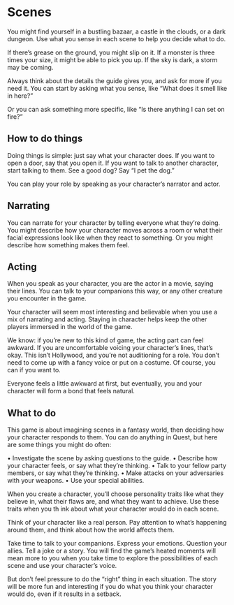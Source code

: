 # Scenes
You might find yourself in a bustling
bazaar, a castle in the clouds, or a
dark dungeon. Use what you sense
in each scene to help you decide
what to do.

If there’s grease on the ground, you
might slip on it. If a monster is three
times your size, it might be able
to pick you up. If the sky is dark, a
storm may be coming.

Always think about the details the
guide gives you, and ask for more if
you need it. You can start by asking
what you sense, like “What does it
smell like in here?”

Or you can ask something more
specific, like “Is there anything I can
set on fire?”

## How to do things
Doing things is simple: just say
what your character does. If you
want to open a door, say that
you open it. If you want to talk to
another character, start talking to
them. See a good dog? Say “I pet
the dog.”

You can play your role by speaking
as your character’s narrator and
actor.

## Narrating
You can narrate for your character
by telling everyone what they’re
doing. You might describe how your
character moves across a room or
what their facial expressions look
like when they react to something.
Or you might describe how
something makes them feel.

## Acting
When you speak as your character,
you are the actor in a movie,
saying their lines. You can talk to
your companions this way, or any
other creature you encounter in the
game.

Your character will seem most
interesting and believable when you
use a mix of narrating and acting.
Staying in character helps keep the
other players immersed in the world
of the game.

We know: if you’re new to this kind
of game, the acting part can feel
awkward. If you are uncomfortable
voicing your character’s lines, that’s
okay. This isn’t Hollywood, and
you’re not auditioning for a role.
You don’t need to come up with a
fancy voice or put on a costume. Of
course, you can if you want to.

Everyone feels a little awkward at
first, but eventually, you and your
character will form a bond that feels
natural.

## What to do
This game is about imagining
scenes in a fantasy world, then
deciding how your character
responds to them. You can do
anything in Quest, but here are
some things you might do often:

• Investigate the scene by asking
questions to the guide.
• Describe how your character
feels, or say what they’re
thinking.
• Talk to your fellow party
members, or say what they’re
thinking.
• Make attacks on your
adversaries with your weapons.
• Use your special abilities.

When you create a character, you’ll
choose personality traits like what
they believe in, what their flaws are,
and what they want to achieve. Use
these traits when you th ink about
what your character would do in
each scene.

Think of your character like a real
person. Pay attention to what’s
happening around them, and think
about how the world affects them.

Take time to talk to your
companions. Express your
emotions. Question your allies. Tell
a joke or a story. You will find the
game’s heated moments will mean
more to you when you take time
to explore the possibilities of each
scene and use your character’s
voice.

But don’t feel pressure to do the
“right” thing in each situation.
The story will be more fun and
interesting if you do what you think
your character would do, even if it
results in a setback.